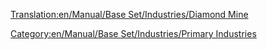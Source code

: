 [[Translation:en/Manual/Base Set/Industries/Diamond Mine]]
{{en/Manual/Base Set/Industries/Industries|Image=[[File:en/Manual/Base Set/Industries/Diamondmine.png]]
|name=Diamond Mine
|climates=[[en/Manual/Climates]]
|accepts=Nothing
|produces=[[en/Manual/Base Set/Cargos/Diamonds]]
|notes=Not present in other climates.
}}
[[Category:en/Manual/Base Set/Industries/Primary Industries]]